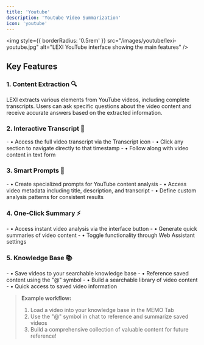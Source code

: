 ```yaml
---
title: 'Youtube'
description: 'Youtube Video Summarization'
icon: 'youtube'
---
```


<img
  style={{ borderRadius: '0.5rem' }}
  src="/images/youtube/lexi-youtube.jpg"
  alt="LEXI YouTube interface showing the main features"
/>

## Key Features

### 1. Content Extraction 🔍
LEXI extracts various elements from YouTube videos, including complete transcripts. Users can ask specific questions about the video content and receive accurate answers based on the extracted information.

### 2. Interactive Transcript 📝
<Card img="/images/youtube/lexi-youtube-transcript.jpg">
- • Access the full video transcript via the Transcript icon
- • Click any section to navigate directly to that timestamp
- • Follow along with video content in text form
</Card>

### 3. Smart Prompts 🧠
<Card img="/images/youtube/lexi-youtube-settings.jpg">
- • Create specialized prompts for YouTube content analysis
- • Access video metadata including title, description, and transcript
- • Define custom analysis patterns for consistent results
</Card>

### 4. One-Click Summary ⚡
<Card img="/images/youtube/lexi-youtube-summarize.jpg">
- • Access instant video analysis via the interface button
- • Generate quick summaries of video content
- • Toggle functionality through Web Assistant settings
</Card>

### 5. Knowledge Base 📚
<Card img="/images/youtube/lexi-youtube-memo.jpg">
- • Save videos to your searchable knowledge base
- • Reference saved content using the "@" symbol
- • Build a searchable library of video content
- • Quick access to saved video information
</Card>

> **Example workflow:**
> 1. Load a video into your knowledge base in the MEMO Tab
> 2. Use the "@" symbol in chat to reference and summarize saved videos
> 3. Build a comprehensive collection of valuable content for future reference!


